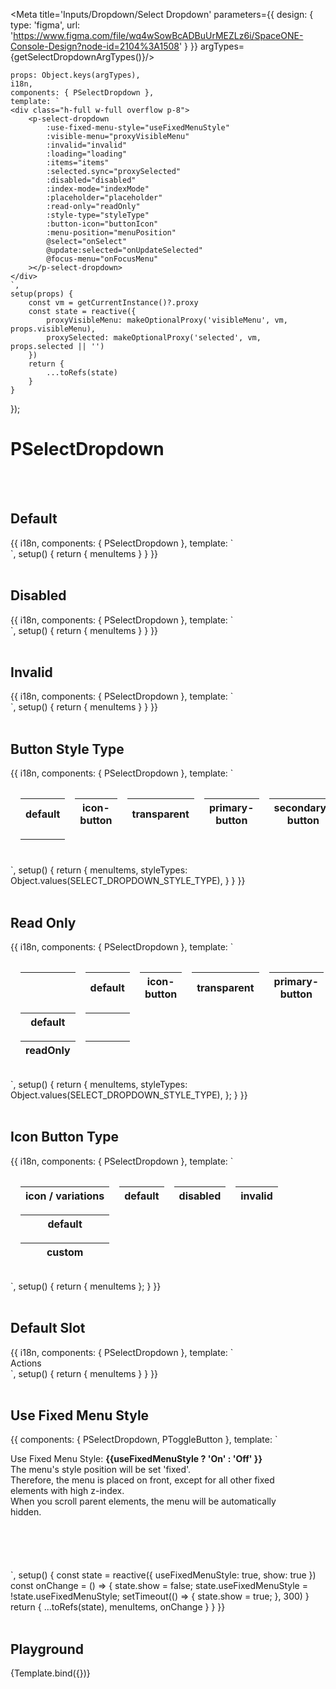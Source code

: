 



<Meta title='Inputs/Dropdown/Select Dropdown' parameters={{
    design: {
        type: 'figma',
        url: 'https://www.figma.com/file/wq4wSowBcADBuUrMEZLz6i/SpaceONE-Console-Design?node-id=2104%3A1508'
    }
}} argTypes={getSelectDropdownArgTypes()}/>


    props: Object.keys(argTypes),
    i18n,
    components: { PSelectDropdown },
    template: `
    <div class="h-full w-full overflow p-8">
        <p-select-dropdown
            :use-fixed-menu-style="useFixedMenuStyle"
            :visible-menu="proxyVisibleMenu"
            :invalid="invalid"
            :loading="loading"
            :items="items"
            :selected.sync="proxySelected"
            :disabled="disabled"
            :index-mode="indexMode"
            :placeholder="placeholder"
            :read-only="readOnly"
            :style-type="styleType"
            :button-icon="buttonIcon"
            :menu-position="menuPosition"
            @select="onSelect"
            @update:selected="onUpdateSelected"
            @focus-menu="onFocusMenu"
        ></p-select-dropdown>
    </div>
    `,
    setup(props) {
        const vm = getCurrentInstance()?.proxy
        const state = reactive({
            proxyVisibleMenu: makeOptionalProxy('visibleMenu', vm, props.visibleMenu),
            proxySelected: makeOptionalProxy('selected', vm, props.selected || '')
        })
        return {
            ...toRefs(state)
        }
    }
});


# PSelectDropdown
<br/>
<br/>

## Default

<Canvas>
    <Story name="Basic">
        {{
            i18n,
            components: { PSelectDropdown },
            template: `
    <div class="h-full w-full overflow p-8">
        <p-select-dropdown :items="menuItems"></p-select-dropdown>
    </div>
    `,
            setup() {
                return {
                    menuItems
                }
            }
        }}
    </Story>
</Canvas>

<br/>
<br/>


## Disabled

<Canvas>
    <Story name="Disabled">
        {{
            i18n,
            components: { PSelectDropdown },
            template: `
    <div class="h-full w-full overflow p-8">
        <p-select-dropdown :items="menuItems" disabled></p-select-dropdown>
    </div>
    `,
            setup() {
                return {
                    menuItems
                }
            }
        }}
    </Story>
</Canvas>

<br/>
<br/>

## Invalid

<Canvas>
    <Story name="Invalid">
        {{
            i18n,
            components: { PSelectDropdown },
            template: `
    <div class="h-full w-full overflow p-8">
        <p-select-dropdown :items="menuItems" invalid></p-select-dropdown>
    </div>
    `,
            setup() {
                return {
                    menuItems
                }
            }
        }}
    </Story>
</Canvas>

<br/>
<br/>

## Button Style Type

<Canvas>
    <Story name="Button Style Type">
        {{
            i18n,
            components: { PSelectDropdown },
            template: `
                <table style="border-collapse: separate; border-spacing: 16px;">
                    <thead>
                        <tr>
                            <th>default</th>
                            <th>icon-button</th>
                            <th>transparent</th>
                            <th>primary-button</th>
                            <th>secondary-button</th>
                        </tr>
                    </thead>
                    <tbody>
                        <tr>
                            <th v-for="styleType in styleTypes" :key="styleType">
                                <p-select-dropdown :items="menuItems" :styleType="styleType" style="margin: 0.5rem;"/>
                            </th>
                        </tr>
                    </tbody>
                </table>
            `,
            setup() {
                return {
                    menuItems,
                    styleTypes: Object.values(SELECT_DROPDOWN_STYLE_TYPE),
                }
            }
        }}
    </Story>
</Canvas>

<br/>
<br/>

## Read Only

<Canvas>
    <Story name="Read Only">
        {{
            i18n,
            components: { PSelectDropdown },
            template: `
                <table style="border-collapse: separate; border-spacing: 16px;">
                    <thead>
                        <tr>
                            <th></th>
                            <th>default</th>
                            <th>icon-button</th>
                            <th>transparent</th>
                            <th>primary-button</th>
                            <th>secondary-button</th>
                        </tr>
                    </thead>
                    <tbody>
                        <tr>
                            <th>default</th>
                            <th v-for="styleType in styleTypes" :key="styleType">
                                <p-select-dropdown :items="menuItems" :styleType="styleType" style="margin: 0.5rem;"/>
                            </th>
                        </tr>
                        <tr>
                            <th>readOnly</th>
                            <th v-for="styleType in styleTypes" :key="styleType">
                                <p-select-dropdown read-only :items="menuItems" :styleType="styleType" style="margin: 0.5rem;"/>
                            </th>
                        </tr>
                    </tbody>
                </table>
            `,
            setup() {
                return {
                    menuItems,
                    styleTypes: Object.values(SELECT_DROPDOWN_STYLE_TYPE),
                };
            }
        }}
    </Story>
</Canvas>

<br/>
<br/>

## Icon Button Type

<Canvas>
    <Story name="Icon Button Type">
        {{
            i18n,
            components: {
                PSelectDropdown
            },
            template: `
                <table style="border-collapse: separate; border-spacing: 16px;">
                    <thead>
                        <tr>
                            <th>icon / variations</th>
                            <th>default</th>
                            <th>disabled</th>
                            <th>invalid</th>
                        </tr>
                    </thead>
                    <tbody>
                        <tr>
                            <th>default</th>
                            <td><p-select-dropdown :items="menuItems" style-type="icon-button" /></td>
                            <td><p-select-dropdown :items="menuItems" style-type="icon-button" disabled /></td>
                            <td><p-select-dropdown :items="menuItems" style-type="icon-button" invalid /></td>
                        </tr>
                        <tr>
                            <th>custom</th>
                            <td><p-select-dropdown :items="menuItems" style-type="icon-button" button-icon="ic_setting" /></td>
                            <td><p-select-dropdown :items="menuItems" style-type="icon-button" button-icon="ic_setting" disabled /></td>
                            <td><p-select-dropdown :items="menuItems" style-type="icon-button" button-icon="ic_setting" invalid /></td>
                        </tr>
                    </tbody>
                </table>
            `,
            setup() {
                return {
                    menuItems
                };
            }
        }}
    </Story>
</Canvas>

<br/>
<br/>


## Default Slot

<Canvas>
    <Story name="Default Slot">
        {{
            i18n,
            components: { PSelectDropdown },
            template: `
    <div class="h-full w-full overflow p-8">
        <p-select-dropdown :items="menuItems">
            Actions
        </p-select-dropdown>
    </div>
    `,
            setup() {
                return {
                    menuItems
                }
            }
        }}
    </Story>
</Canvas>

<br/>
<br/>

## Use Fixed Menu Style

<Canvas>
    <Story name="Use Fixed Menu Style" >
        {{
            components: { PSelectDropdown, PToggleButton },
            template: `
        <div class="bg-gray-100 p-8" style="height: 200px; overflow-y: auto; width: 90%;">
            <div style="height: 500px;">
                <p class="text-lg mb-5 leading-7" :class="useFixedMenuStyle ? 'text-gray-800' : 'text-gray-400'">
                    Use Fixed Menu Style: <strong> {{useFixedMenuStyle ? 'On' : 'Off' }}</strong> <p-toggle-button :value="useFixedMenuStyle" @change="onChange" /> <br/>
                    The menu's style position will be set 'fixed'.<br/>
                    Therefore, the menu is placed on front, except for all other fixed elements with high z-index.<br/>
                    When you scroll parent elements, the menu will be automatically hidden.
                </p>
                <p-select-dropdown v-if="show" :items="menuItems" :use-fixed-menu-style="useFixedMenuStyle" />
            </div>
        </div>
`,
            setup() {
                const state = reactive({
                    useFixedMenuStyle: true,
                    show: true
                })
                const onChange = () => {
                    state.show = false;
                    state.useFixedMenuStyle = !state.useFixedMenuStyle;
                    setTimeout(() => {
                        state.show = true;
                    }, 300)
                }
                return {
                    ...toRefs(state),
                    menuItems,
                    onChange
                }
            }
        }}
    </Story>
</Canvas>

<br/>
<br/>


## Playground

<Canvas>
    <Story name="Playground">
        {Template.bind({})}
    </Story>
</Canvas>

<ArgsTable story="Playground"/>
